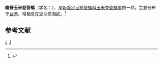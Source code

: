 {{Speciesbox 
| taxon = Inquisitor recurvirostrata
| binomial_authority = (Kuroda, 1964)
}}
'''峻脊玉米卷管螺'''（学名：''{{lang|la|Inquisitor recurvirostrata}}''），是[[新腹足目|新腹足目]][[卷管螺科|卷管螺科]][[玉米卷管螺属|玉米卷管螺属]]的一种。主要分布于[[台湾|台湾]]，常栖息在泥沙质海底。<ref>{{cite web|url=http://shell.sinica.edu.tw/chinese/shellbase_detail.php?science_no=1384|title=国际贝库：峻脊玉米卷管螺|publisher=台湾贝类资料库|accessdate=2009-08-11|archive-date=2016-03-04|archive-url=https://web.archive.org/web/20160304104751/http://shell.sinica.edu.tw/chinese/shellbase_detail.php?science_no=1384|dead-url=no}}</ref>

== 参考文献 ==
{{reflist}}
{{taxonbar}}
[[Category:_1964年描述的动物|J]]
[[Category:玉米捲管螺屬|J]]